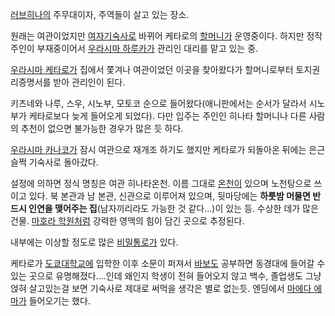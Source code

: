 [[러브히나]]의 주무대이자, 주역들이 살고 있는 장소.

원래는 여관이었지만 [[여자]]기숙사로 바뀌어 케타로의 [[할머니]]가 운영중이다.
하지만 정작 주인이 부재중이어서 [[우라시마 하루카]]가 관리인 대리를 맡고 있는 중.

[[우라시마 케타로]]가 집에서 쫓겨나 여관이었던 이곳을 찾아왔다가 할머니로부터 토지권리증명서를 받아 관리인이 된다.

키츠네와 나루, 스우, 시노부, 모토코 순으로 들어왔다(애니판에서는 순서가 달라서 시노부가 케타로보다 늦게 들어오게 되었다). 다만 입주는 주인인 히나타 할머니나 다른 사람의 추천이 없으면 불가능한 경우가 많은 듯 하다.

[[우라시마 카나코]]가 잠시 여관으로 재개조 하기도 했지만 케타로가 되돌아온 뒤에는 은근슬쩍 기숙사로 돌아갔다.

설정에 의하면 정식 명칭은 여관 히나타온천. 이름 그대로 [[온천]]이 있으며 노천탕으로 쓰이고 있다. 북 본관과 남 본관, 신관으로 이루어져 있으며, 뒷마당에는 '''하룻밤 머물면 반드시 인연을 맺어주는 집'''(남자끼리라도 가능한 것 같다…)이 있는 등. 수상한 데가 많은 건물. [[마호라 학원]]처럼 강력한 영맥의 힘이 담긴 곳으로 추정된다.

내부에는 이상할 정도로 많은 [[비밀통로]]가 있다.

케타로가 [[도쿄대학교]]에 입학한 이후 소문이 퍼져서 [[바보]]도 공부하면 동경대에 들어갈 수 있는 곳으로 유명해졌다....인데 왜인지 학생이 전혀 들어오지 않고 백수, 졸업생도 그냥 얹혀 살고있는걸 보면 기숙사로 제대로 써먹을 생각은 별로 없는듯. 엔딩에서 [[마에다 에마]]가 들어오기는 했다.
